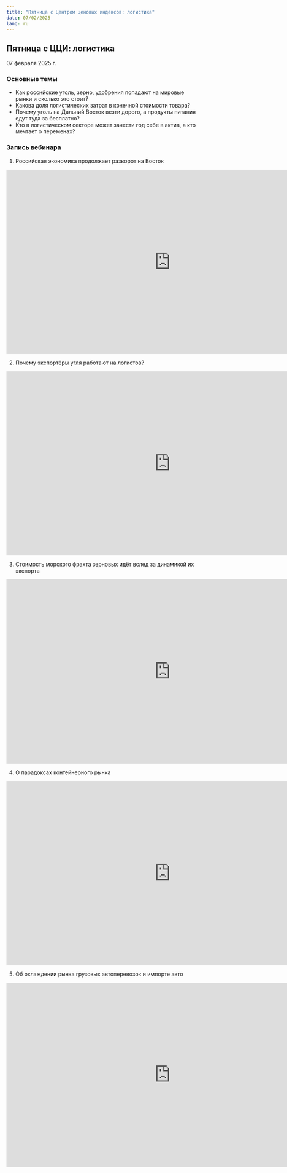 ```yaml
---
title: "Пятница с Центром ценовых индексов: логистика"
date: 07/02/2025
lang: ru
---
```


## Пятница с ЦЦИ: логистика

07 февраля 2025 г.

### Основные темы

-   Как российские уголь, зерно, удобрения попадают на мировые рынки и сколько это стоит?
-   Какова доля логистических затрат в конечной стоимости товара?
-   Почему уголь на Дальний Восток везти дорого, а продукты питания едут туда за бесплатно?
-   Кто в логистическом секторе может занести год себе в актив, а кто мечтает о переменах?

### Запись вебинара

1.  Российская экономика продолжает разворот на Восток

<iframe src="https://vkvideo.ru/video-227681629&amp;id=456239026&amp;hd=2" width="853" height="480" allow="autoplay; encrypted-media; fullscreen; picture-in-picture; screen-wake-lock;" frameborder="0" allowfullscreen>

</iframe>

2.  Почему экспортёры угля работают на логистов?

<iframe src="https://vk.com/video_ext.php?oid=-227681629&amp;id=456239027&amp;hd=2" width="853" height="480" allow="autoplay; encrypted-media; fullscreen; picture-in-picture; screen-wake-lock;" frameborder="0" allowfullscreen>

</iframe>

3.  Стоимость морского фрахта зерновых идёт вслед за динамикой их экспорта

<iframe src="https://vk.com/video_ext.php?oid=-227681629&amp;id=456239025&amp;hd=2" width="853" height="480" allow="autoplay; encrypted-media; fullscreen; picture-in-picture; screen-wake-lock;" frameborder="0" allowfullscreen>

</iframe>

4.  О парадоксах контейнерного рынка

<iframe src="https://vk.com/video_ext.php?oid=-227681629&amp;id=456239029&amp;hd=2" width="853" height="480" allow="autoplay; encrypted-media; fullscreen; picture-in-picture; screen-wake-lock;" frameborder="0" allowfullscreen>

</iframe>

5.  Об охлаждении рынка грузовых автоперевозок и импорте авто

<iframe src="https://vk.com/video_ext.php?oid=-227681629&amp;id=456239030&amp;hd=2" width="853" height="480" allow="autoplay; encrypted-media; fullscreen; picture-in-picture; screen-wake-lock;" frameborder="0" allowfullscreen>

</iframe>
